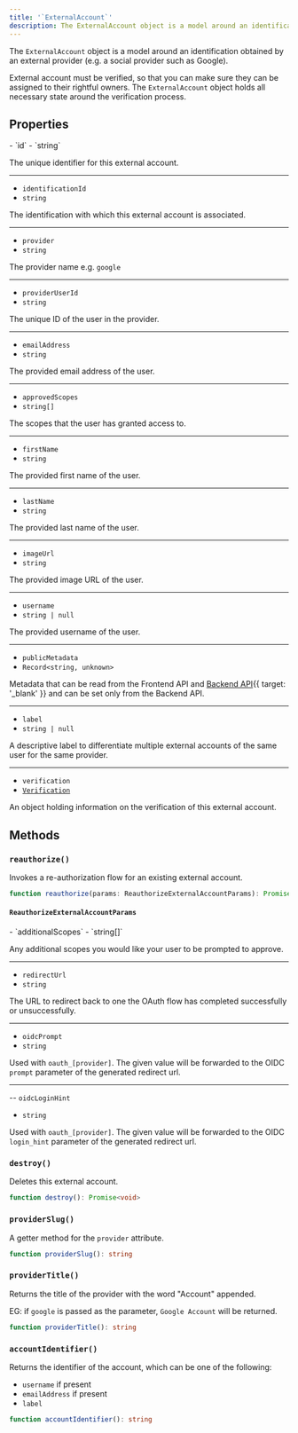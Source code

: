 ```yaml
---
title: '`ExternalAccount`'
description: The ExternalAccount object is a model around an identification obtained by an external provider (e.g. a social provider such as Google).
---
```


The `ExternalAccount` object is a model around an identification obtained by an external provider (e.g. a social provider such as Google).

External account must be verified, so that you can make sure they can be assigned to their rightful owners. The `ExternalAccount` object holds all necessary state around the verification process.

## Properties

<Properties>
  - `id`
  - `string`

  The unique identifier for this external account.

  ---

  - `identificationId`
  - `string`

  The identification with which this external account is associated.

  ---

  - `provider`
  - `string`

  The provider name e.g. `google`

  ---

  - `providerUserId`
  - `string`

  The unique ID of the user in the provider.

  ---

  - `emailAddress`
  - `string`

  The provided email address of the user.

  ---

  - `approvedScopes`
  - `string[]`

  The scopes that the user has granted access to.

  ---

  - `firstName`
  - `string`

  The provided first name of the user.

  ---

  - `lastName`
  - `string`

  The provided last name of the user.

  ---

  - `imageUrl`
  - `string`

  The provided image URL of the user.

  ---

  - `username`
  - `string | null`

  The provided username of the user.

  ---

  - `publicMetadata`
  - `Record<string, unknown>`

  Metadata that can be read from the Frontend API and [Backend API](/docs/reference/backend-api){{ target: '_blank' }} and can be set only from the Backend API.

  ---

  - `label`
  - `string | null`

  A descriptive label to differentiate multiple external accounts of the same user for the same provider.

  ---

  - `verification`
  - [`Verification`](/docs/references/javascript/types/verification)

  An object holding information on the verification of this external account.
</Properties>

## Methods

### `reauthorize()`

Invokes a re-authorization flow for an existing external account.

```typescript
function reauthorize(params: ReauthorizeExternalAccountParams): Promise<ExternalAccount>
```

#### `ReauthorizeExternalAccountParams`

<Properties>
  - `additionalScopes`
  - `string[]`

  Any additional scopes you would like your user to be prompted to approve.

  ---

  - `redirectUrl`
  - `string`

  The URL to redirect back to one the OAuth flow has completed successfully or unsuccessfully.

  ---
  - `oidcPrompt`
  - `string`

  Used with `oauth_[provider]`. The given value will be forwarded to the OIDC `prompt` parameter of the generated redirect url.


  ---
  -- `oidcLoginHint`
  - `string`

  Used with `oauth_[provider]`. The given value will be forwarded to the OIDC `login_hint` parameter of the generated redirect url.
</Properties>

### `destroy()`

Deletes this external account.

```typescript
function destroy(): Promise<void>
```

### `providerSlug()`

A getter method for the `provider` attribute.

```typescript
function providerSlug(): string
```

### `providerTitle()`

Returns the title of the provider with the word "Account" appended.

EG: if `google` is passed as the parameter, `Google Account` will be returned.

```typescript
function providerTitle(): string
```

### `accountIdentifier()`

Returns the identifier of the account, which can be one of the following:

- `username` if present
- `emailAddress` if present
- `label`

```typescript
function accountIdentifier(): string
```
